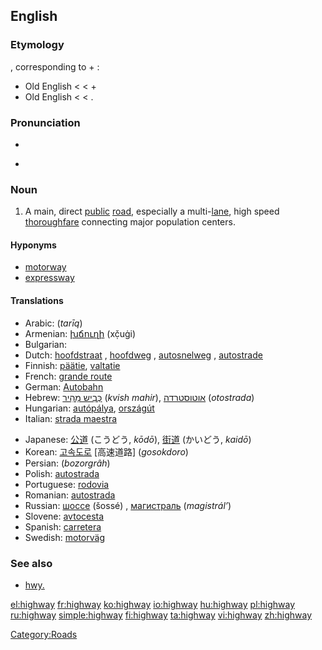 {{wikipedia}}
==English==

===Etymology===
{{etyl|ang}} {{term|heahweg|hēahweġ|main road}}, corresponding to {{term|high}} + {{term|way}}:
* Old English {{term|heah|hēah|of great height, tall}} <{{proto|Germanic|kaukhaz}} < {{proto|Indo-European|kowkos|hill}} +
* Old English {{term|weg|weġ|lang=ang|road, path}} < {{proto|Germanic|wegaz}} < {{proto|Indo-European|wegʰ-|to move}}.

===Pronunciation===
* {{IPA|/ˈhaɪweɪ/}}
* {{audio|en-us-highway.ogg|Audio (US)}}
*: {{rhymes|aɪweɪ}}

===Noun===
{{en-noun}}

# A main, direct [[public]] [[road]], especially a multi-[[lane]], high speed [[thoroughfare]] connecting major population centers.

====Hyponyms====
* [[motorway]]
* [[expressway]]

====Translations====
{{trans-top|main public thoroughfare}}
* Arabic: {{Arab|[[طريق]]}} (''tarīq'') {{m}}
* Armenian: [[խճուղի]] (xč̣uġi)
* Bulgarian: {{t|bg|автомагистрала|f|tr=ávtomagistrála|sc=Cyrl}}
* Dutch: [[hoofdstraat]] {{f}}, [[hoofdweg]] {{m}}, [[autosnelweg]] {{m}}, [[autostrade]] {{f}}
* Finnish: [[päätie]], [[valtatie]]
* French: [[grande route]] {{f}}
* German: [[Autobahn]] {{f}}
* Hebrew: [[כביש מהיר|כְּבִיש מַהִיר]] (''kvish mahir''), [[אוטוסטרדה]] (''otostrada'')
* Hungarian: [[autópálya]], [[országút]]
* Italian: [[strada maestra]] {{f}}
{{trans-mid}}
* Japanese: [[公道]] (こうどう, ''kōdō''), [[街道]] (かいどう, ''kaidō'')
* Korean: [[고속도로]] [高速道路] (''gosokdoro'')
* Persian: {{fa-Arab|[[بزرگراه]]}} (''bozorgrâh'')
* Polish: [[autostrada]] {{f}}
* Portuguese: [[rodovia]] {{f}}
* Romanian: [[autostrada]] {{f}}
* Russian: [[шоссе]] (šossé) {{n}}, [[магистраль]] (''magistrál’'') {{f}}
* Slovene: [[avtocesta]] {{f}}
* Spanish: [[carretera]] {{f}}
* Swedish: [[motorväg]] {{c}}
{{trans-bottom}}

===See also===
* [[hwy.]]

[[Category:Roads]]

[[el:highway]]
[[fr:highway]]
[[ko:highway]]
[[io:highway]]
[[hu:highway]]
[[pl:highway]]
[[ru:highway]]
[[simple:highway]]
[[fi:highway]]
[[ta:highway]]
[[vi:highway]]
[[zh:highway]]